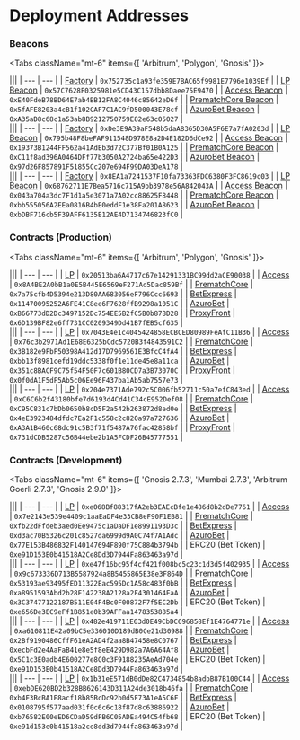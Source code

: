 
# Deployment Addresses

### Beacons

<Tabs className="mt-6" items={[ 'Arbitrum', 'Polygon', 'Gnosis' ]}>
  <Tab>
    <div className="overflow-auto">
|||
| --- | --- |
| [Factory](/contracts/factory) | `0x752735c1a93fe359E7BAC65f9981E7796e1039Ef` |
| [LP Beacon](/contracts/lp) | `0x57C7628F0325981e5CD43C157dbb8Daee75E9470` |
| [Access Beacon](/contracts/access) | `0xE40FdeB78BD64E7ab4BB12FA8C4046c85642eD6f` |
| [PrematchCore Beacon](/contracts/prematch-core) | `0x5fAFE8203a4cB1f102CAF7C1AC9fD500043E78cf` |
| [AzuroBet Beacon](/contracts/azuro-bet) | `0xA35aD8c68c1a53ab8B9212750759E82e63c05027` |
    </div>
  </Tab>
  <Tab>
    <div className="overflow-auto">
|||
| --- | --- |
| [Factory](/contracts/factory) | `0xDe3E9A39aF548b5daA8365D30A5F6E7a7fA0203d` |
| [LP Beacon](/contracts/lp) | `0x795b48F8beFAF911548D978E8a2D4E182D6dCe92` |
| [Access Beacon](/contracts/access) | `0x19373B1244FF562a41AdEb3d72C377Bf01B0A125` |
| [PrematchCore Beacon](/contracts/prematch-core) | `0xC11f8ad396A0464DFf77b3050A2724ba65e422D3` |
| [AzuroBet Beacon](/contracts/azuro-bet) | `0x97d26F857891F51855Cc207e694F99DA03DeA178` |
    </div>
  </Tab>
  <Tab>
    <div className="overflow-auto">
|||
| --- | --- |
| [Factory](/contracts/factory) | `0x8EA1a7241537F10fa73363FDC6380F3FC8619c03` |
| [LP Beacon](/contracts/lp) | `0x68762711E7Bea5716c715A9bb3978e56A842043A` |
| [Access Beacon](/contracts/access) | `0x043a704a3dc7F1d1a5e3071a7A02cc88625F8448` |
| [PrematchCore Beacon](/contracts/prematch-core) | `0xbb555056A2EEa0816B4bE0eddF1e38Fa201A8623` |
| [AzuroBet Beacon](/contracts/azuro-bet) | `0xbDBF716cb5F39AFF6135E12AE4D7134746823fC0` |
    </div>
  </Tab>
</Tabs>


### Contracts (Production)

<Tabs className="mt-6" items={[ 'Arbitrum', 'Polygon', 'Gnosis' ]}>
  <Tab>
    <div className="overflow-auto">
|||
| --- | --- |
| [LP](/contracts/lp) | `0x20513ba6A4717c67e14291331BC99dd2aCE90038` |
| [Access](/contracts/access) | `0x8A4BE2A0bB1a0E5B445E6569eF271Ad5Dac859Bf` |
| [PrematchCore](/contracts/prematch-core) | `0x7a75cfb4D5394e213D80AA683056eF796Ccc6693` |
| [BetExpress](/contracts/bet-express) | `0x11470095252A6FE41C8ee6F7628ffB9298a1051C` |
| [AzuroBet](/contracts/azuro-bet) | `0xB66773dD2Dc3497152Dc754EE5B2fC5B0b87BD28` |
| [ProxyFront](/contracts/proxy-front) | `0x6D139BF82e6ff731CC0209349Dd41B7fEB5cf635` |
    </div>
  </Tab>
  <Tab>
    <div className="overflow-auto">
|||
| --- | --- |
| [LP](/contracts/lp) | `0x7043E4e1c4045424858ECBCED80989FeAfC11B36` |
| [Access](/contracts/access) | `0x76c3b2971Ad1E68E6325bCdc5720B3f4843591C2` |
| [PrematchCore](/contracts/prematch-core) | `0x3B182e9FbF50398A412d17D7969561E3BfcC4fA4` |
| [BetExpress](/contracts/bet-express) | `0xbb13f8981cefd19ddc5338f0f1e11de45e8a11ca` |
| [AzuroBet](/contracts/azuro-bet) | `0x351c8BACF9C75f54F50F7c601B80CD7a3B73070C` |
| [ProxyFront](/contracts/proxy-front) | `0x0f0dA1F5dF5Ab5c06Ee96F437ba1Ab5ab7557e73` |
    </div>
  </Tab>
  <Tab>
    <div className="overflow-auto">
|||
| --- | --- |
| [LP](/contracts/lp) | `0x204e7371Ade792c5C006fb52711c50a7efC843ed` |
| [Access](/contracts/access) | `0xC6C6b2f43180bfe7d6193d4Cd41C34cE952Def08` |
| [PrematchCore](/contracts/prematch-core) | `0xC95C831c7bDb0650b8cD5F2a542b263872d8ed0e` |
| [BetExpress](/contracts/bet-express) | `0x4eE3923484dfdc7Ea2F1c558c2c820a97a727636` |
| [AzuroBet](/contracts/azuro-bet) | `0xA3A1B460c68dc91c5B3f71f5487A76fac42858bf` |
| [ProxyFront](/contracts/proxy-front) | `0x731dCDB5287c56B44ebe2b1A5FCDF26B45777551` |
    </div>
  </Tab>
</Tabs>

### Contracts (Development)

<Tabs className="mt-6" items={[ 'Gnosis 2.7.3', 'Mumbai 2.7.3', 'Arbitrum Goerli 2.7.3', 'Gnosis 2.9.0' ]}>
  <Tab>
    <div className="overflow-auto">
|||
| --- | --- |
| [LP](/contracts/lp) | `0xe068Bf88317fA2eb3EAEcBfe1e486d8b2dDe7761` |
| [Access](/contracts/access) | `0x7e2143e539e4409c1aaEaDF4e33CB8eF90F1EB81` |
| [PrematchCore](/contracts/prematch-core) | `0xfb22dFfdeb3aed0Ee9475c1aDaDF1e8991193D3c` |
| [BetExpress](/contracts/bet-express) | `0xd3ac70B5326c201c8527da6999d9A0C74f7A1Adc` |
| [AzuroBet](/contracts/azuro-bet) | `0x77E153B486832F140147694F890f75C884b3794b` |
| ERC20 (Bet Token) | `0xe91D153E0b41518A2Ce8Dd3D7944Fa863463a97d` |
    </div>
  </Tab>
  <Tab>
    <div className="overflow-auto">
|||
| --- | --- |
| [LP](/contracts/lp) | `0xe47f16bc95f4cf421f008bc5c23c1d3d5f402935` |
| [Access](/contracts/access) | `0x9c673336D713B5587924a8B5455865E38e3F864D` |
| [PrematchCore](/contracts/prematch-core) | `0x53193ae93495fED11322Eac595Dc1A58c483f0bB` |
| [BetExpress](/contracts/bet-express) | `0xa8951593Abd2b28F142238A2128a2F4301464EaA` |
| [AzuroBet](/contracts/azuro-bet) | `0x3C37477122187B511E04F4Bc0F00872F7f5EC2Db` |
| ERC20 (Bet Token) | `0xe656De3EC9eFf1B851e0b39AFFaa1478353885a4` |
    </div>
  </Tab>
  <Tab>
    <div className="overflow-auto">
|||
| --- | --- |
| [LP](/contracts/lp) | `0x482e419711E63d0E49CbDC696858Ef1E4764771e` |
| [Access](/contracts/access) | `0xa610811E42a09bC5e336010D189dB0Ce21d30988` |
| [PrematchCore](/contracts/prematch-core) | `0x2Bf9190486CffF61eA2AD4f2aa8B47458e8C0767` |
| [BetExpress](/contracts/bet-express) | `0xecbFd2e4AaFaB41e8e5f8eE429D982a7A6A64Af8` |
| [AzuroBet](/contracts/azuro-bet) | `0x5C1c3E0adb4E600277e8C0c3F9188235AeAd704e` |
| ERC20 (Bet Token) | `0xe91D153E0b41518A2Ce8Dd3D7944Fa863463a97d` |
    </div>
  </Tab>
  <Tab>
    <div className="overflow-auto">
|||
| --- | --- |
| [LP](/contracts/lp) | `0x1b31eE571dB0dDe82C4734854b8adbB87B100C44` |
| [Access](/contracts/access) | `0xebDE620BD2b328BB626143D311A24de3018b46fa` |
| [PrematchCore](/contracts/prematch-core) | `0xb4F3BcBA1E8acf18b85BcDc92b0d5F73A1eA5C6F` |
| [BetExpress](/contracts/bet-express) | `0x0108795f577aad031f0c6c6c18f87d8c63886922` |
| [AzuroBet](/contracts/azuro-bet) | `0xb76582E00eED6CDaD59dFB6C05ADEa494C54fb68` |
| ERC20 (Bet Token) | `0xe91d153e0b41518a2ce8dd3d7944fa863463a97d` |
    </div>
  </Tab>
</Tabs>

